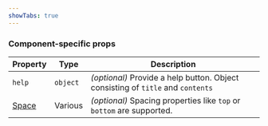 ```yaml
---
showTabs: true
---
```



<DataValueReadwriteProperties />

### Component-specific props

| Property                                | Type     | Description                                                                     |
| --------------------------------------- | -------- | ------------------------------------------------------------------------------- |
| `help`                                  | `object` | _(optional)_ Provide a help button. Object consisting of `title` and `contents` |
| [Space](/uilib/layout/space/properties) | Various  | _(optional)_ Spacing properties like `top` or `bottom` are supported.           |
